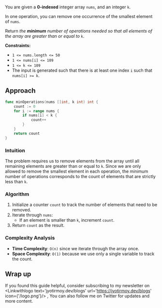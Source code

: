 

You are given a **0-indexed** integer array `nums`, and an integer `k`.

In one operation, you can remove one occurrence of the smallest element of `nums`.

Return *the **minimum** number of operations needed so that all elements of the array are greater than or equal to* `k`.

**Constraints:**

- `1 <= nums.length <= 50`
- `1 <= nums[i] <= 109`
- `1 <= k <= 109`
- The input is generated such that there is at least one index `i` such that `nums[i] >= k`.


## Approach

```go
func minOperations(nums []int, k int) int {
    count := 0
    for i := range nums {
        if nums[i] < k {
            count++
        }
    }
    return count
}
```

<Complex t='n' s='1'/>

### Intuition

The problem requires us to remove elements from the array until all remaining elements are greater than or equal to `k`. Since we are only allowed to remove the smallest element in each operation, the minimum number of operations corresponds to the count of elements that are strictly less than `k`.  

### Algorithm

1. Initialize a counter `count` to track the number of elements that need to be removed.  
2. Iterate through `nums`:  
   - If an element is smaller than `k`, increment `count`.  
3. Return `count` as the result.  

### Complexity Analysis

- **Time Complexity**: `O(n)` since we iterate through the array once.  
- **Space Complexity**: `O(1)` because we use only a single variable to track the count.  

## Wrap up

If you found this guide helpful, consider subscribing to my newsletter on <Linkwithlogo text='jyotirmoy.dev/blogs' url='https://jyotirmoy.dev/blogs' icon={'/logo.png'}/> ,  You can also follow me on Twitter <Linkwithlogo text='jyotirmoydotdev' url='https://x.com/jyotirmoydotdev' icon={{icon:FaXTwitter}}/> for updates and more content.